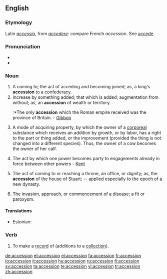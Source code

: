==English==

===Etymology===
Latin ''[[accessio]]'', from ''[[accedere]]'': compare French ''accession''. See [[accede]].

===Pronunciation===
*{{audio|En-us-accession.ogg|audio (US)}}
*{{IPA|/ək'sɛʃən/}}

===Noun===
{{en-noun}}

# A coming to; the act of acceding and becoming joined; as, a king's '''accession''' to a confederacy.
# Increase by something added; that which is added; augmentation from without; as, an '''accession''' of wealth or territory.
#:*The only '''accession''' which the Roman empire received was the province of Britain. - [[Gibbon]]
# {{legal}} A mode of acquiring property, by which the owner of a [[corporeal]] substance which receives an addition by growth, or by labor, has a right to the part or thing added, or the improvement (provided the thing is not changed into a different species).  Thus, the owner of a cow becomes the owner of her calf.
# {{legal}} The act by which one power becomes party to engagements already in force between other powers - [[Kent]]
# The act of coming to or reaching a throne, an office, or dignity; as, the '''accession''' of the house of Stuart; -- applied especially to the epoch of a new dynasty.
# {{medicine}} The invasion, approach, or commencement of a disease; a fit or paroxysm.

====Translations====
{{trans-top|a coming to}}
* Estonian: {{t|et|ühinemine}}
{{trans-mid}}
{{trans-bottom}}

===Verb===
{{en-verb}}
# {{transitive}} To make a [[record]] of (additions to a [[collection]]).

[[de:accession]]
[[et:accession]]
[[el:accession]]
[[fa:accession]]
[[fr:accession]]
[[io:accession]]
[[it:accession]]
[[hu:accession]]
[[ru:accession]]
[[fi:accession]]
[[sv:accession]]
[[ta:accession]]
[[te:accession]]
[[vi:accession]]
[[tr:accession]]
[[zh:accession]]